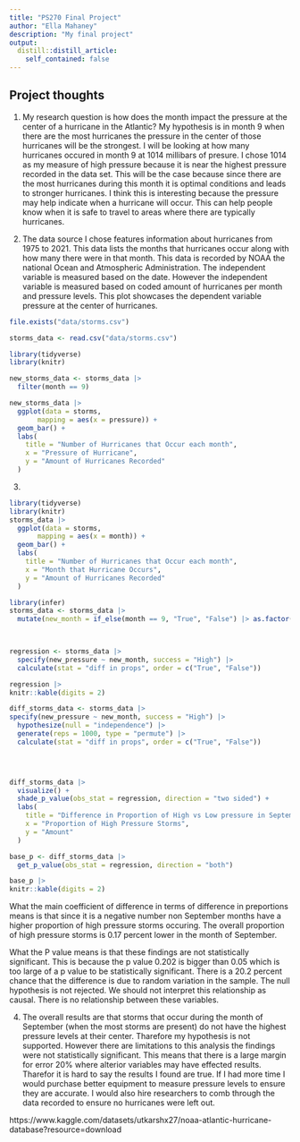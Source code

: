 ```yaml
---
title: "PS270 Final Project"
author: "Ella Mahaney"
description: "My final project"
output:
  distill::distill_article:
    self_contained: false
---
```




## Project thoughts



1) My research question is how does the month impact the pressure at the center of a hurricane in the Atlantic?
My hypothesis is in month 9 when there are the most hurricanes the pressure in the center of those hurricanes will be the strongest. I will be looking at how many hurricanes occured in month 9 at 1014 millibars of presure. I chose 1014 as my measure of high pressure because it is near the highest pressure recorded in the data set. This will be the case because since there are the most hurricanes during this month it is optimal conditions and leads to stronger hurricanes. I think this is interesting because the pressure may help indicate when a hurricane will occur. This can help people know when it is safe to travel to areas where there are typically hurricanes.

2) 
  The data source I chose features information about hurricanes from 1975 to 2021. This data lists the months that hurricanes occur along with how many there were in that month. This data is recorded by NOAA the national Ocean and Atmospheric Administration.
  The independent variable is measured based on the date. However the independent variable is measured based on coded amount of hurricanes per month and pressure levels. This plot showcases the dependent variable pressure at the center of hurricanes.

```r
file.exists("data/storms.csv")
```

```r
storms_data <- read.csv("data/storms.csv")

```

```r
library(tidyverse)
library(knitr)

new_storms_data <- storms_data |> 
  filter(month == 9)

new_storms_data |>
  ggplot(data = storms,
       mapping = aes(x = pressure)) + 
  geom_bar() + 
  labs(
    title = "Number of Hurricanes that Occur each month",
    x = "Pressure of Hurricane",
    y = "Amount of Hurricanes Recorded"
  ) 


```

3)
```r
library(tidyverse)
library(knitr)
storms_data |>
  ggplot(data = storms,
       mapping = aes(x = month)) + 
  geom_bar() + 
  labs(
    title = "Number of Hurricanes that Occur each month",
    x = "Month that Hurricane Occurs",
    y = "Amount of Hurricanes Recorded"
  ) 


```
```r
library(infer)
storms_data <- storms_data |> 
  mutate(new_month = if_else(month == 9, "True", "False") |> as.factor(), new_pressure = if_else(pressure == 1014, "High", "Low") |> as.factor())
  


regression <- storms_data |> 
  specify(new_pressure ~ new_month, success = "High") |> 
  calculate(stat = "diff in props", order = c("True", "False"))

regression |> 
knitr::kable(digits = 2)
```
  
```r
diff_storms_data <- storms_data |> 
specify(new_pressure ~ new_month, success = "High") |> 
  hypothesize(null = "independence") |>
  generate(reps = 1000, type = "permute") |> 
  calculate(stat = "diff in props", order = c("True", "False"))


  
```
```r
diff_storms_data |> 
  visualize() + 
  shade_p_value(obs_stat = regression, direction = "two sided") + 
  labs(
    title = "Difference in Proportion of High vs Low pressure in September",
    x = "Proportion of High Pressure Storms",
    y = "Amount"
  ) 
```


```r
base_p <- diff_storms_data |>
  get_p_value(obs_stat = regression, direction = "both")

base_p |> 
knitr::kable(digits = 2)
```

  
  What the main coefficient of difference in terms of difference in preportions means is that since it is a negative number non September months have a higher proportion of high pressure storms occuring. The overall proportion of high pressure storms is 0.17 percent lower in the month of September. 
  
  What the P value means is that these findings are not statistically significant. This is because the p value 0.202 is bigger than 0.05 which is too large of a p value to be statistically significant. There is a 20.2 percent chance that the difference is due to random variation in the sample. The null hypothesis is not rejected. We should not interpret this relationship as causal. There is no relationship between these variables. 
 

4) 
The overall results are that storms that occur during the month of September (when the most storms are present) do not have the highest pressure levels at their center. Tharefore my hypothesis is not supported. However there are limitations to this analysis the findings were not statistically significant. This means that there is a large margin for error 20% where alterior variables may have effected results. Tharefor it is hard to say the results I found are true. If I had more time I would purchase better equipment to measure pressure levels to ensure they are accurate. I would also hire researchers to comb through the data recorded to ensure no hurricanes were left out. 




https://www.kaggle.com/datasets/utkarshx27/noaa-atlantic-hurricane-database?resource=download





















